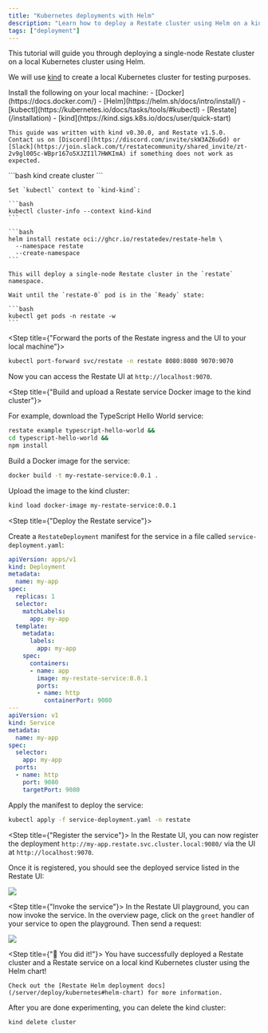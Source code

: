 ```yaml
---
title: "Kubernetes deployments with Helm"
description: "Learn how to deploy a Restate cluster using Helm on a kind Kubernetes cluster."
tags: ["deployment"]
---
```



This tutorial will guide you through deploying a single-node Restate cluster on a local Kubernetes cluster using Helm.

We will use [kind](https://kind.sigs.k8s.io/) to create a local Kubernetes cluster for testing purposes.

<Steps>
<Step title={"Prerequisites"}>
    Install the following on your local machine:
    - [Docker](https://docs.docker.com/)
    - [Helm](https://helm.sh/docs/intro/install/)
    - [kubectl](https://kubernetes.io/docs/tasks/tools/#kubectl)
    - [Restate](/installation)
    - [kind](https://kind.sigs.k8s.io/docs/user/quick-start)

    This guide was written with kind v0.30.0, and Restate v1.5.0.
    Contact us on [Discord](https://discord.com/invite/skW3AZ6uGd) or [Slack](https://join.slack.com/t/restatecommunity/shared_invite/zt-2v9gl005c-WBpr167o5XJZI1l7HWKImA) if something does not work as expected.
</Step>
<Step title={"Create a kind cluster"}>
    ```bash
    kind create cluster
    ```

    Set `kubectl` context to `kind-kind`:

    ```bash
    kubectl cluster-info --context kind-kind
    ```
</Step>
<Step title={"Install the single-node Restate Helm chart"}>

    ```bash
    helm install restate oci://ghcr.io/restatedev/restate-helm \
      --namespace restate
      --create-namespace
    ```

    This will deploy a single-node Restate cluster in the `restate` namespace.

    Wait until the `restate-0` pod is in the `Ready` state:

    ```bash
    kubectl get pods -n restate -w
    ```

</Step>

<Step title={"Forward the ports of the Restate ingress and the UI to your local machine"}>
```bash
kubectl port-forward svc/restate -n restate 8080:8080 9070:9070
```

Now you can access the Restate UI at `http://localhost:9070`.
</Step>

<Step title={"Build and upload a Restate service Docker image to the kind cluster"}>

For example, download the TypeScript Hello World service:
```bash
restate example typescript-hello-world &&
cd typescript-hello-world &&
npm install
```

Build a Docker image for the service:

```bash
docker build -t my-restate-service:0.0.1 .
```

Upload the image to the kind cluster:

```bash
kind load docker-image my-restate-service:0.0.1
```
</Step>

<Step title={"Deploy the Restate service"}>

Create a `RestateDeployment` manifest for the service in a file called `service-deployment.yaml`:

```yaml service-deployment.yaml
apiVersion: apps/v1
kind: Deployment
metadata:
  name: my-app
spec:
  replicas: 1
  selector:
    matchLabels:
      app: my-app
  template:
    metadata:
      labels:
        app: my-app
    spec:
      containers:
      - name: app
        image: my-restate-service:0.0.1
        ports:
        - name: http
          containerPort: 9080
---
apiVersion: v1
kind: Service
metadata:
  name: my-app
spec:
  selector:
    app: my-app
  ports:
  - name: http
    port: 9080
    targetPort: 9080
```

Apply the manifest to deploy the service:

```bash
kubectl apply -f service-deployment.yaml -n restate
```

</Step>

<Step title={"Register the service"}>
In the Restate UI, you can now register the deployment `http://my-app.restate.svc.cluster.local:9080/` via the UI at `http://localhost:9070`.

Once it is registered, you should see the deployed service listed in the Restate UI:

<Frame>
    <img src={"/img/guides/restate-on-kind-with-helm/registration.png"}/>
</Frame>

</Step>

<Step title={"Invoke the service"}>
In the Restate UI playground, you can now invoke the service. In the overview page, click on the `greet` handler of your service to open the playground.
Then send a request:

<Frame>
    <img src={"/img/guides/restate-on-kind-with-helm/invoke.png"}/>
</Frame>

</Step>

<Step title={"🎉 You did it!"}>
    You have successfully deployed a Restate cluster and a Restate service on a local kind Kubernetes cluster using the Helm chart!

    Check out the [Restate Helm deployment docs](/server/deploy/kubernetes#helm-chart) for more information.
</Step>
</Steps>




After you are done experimenting, you can delete the kind cluster:

```bash
kind delete cluster
```


